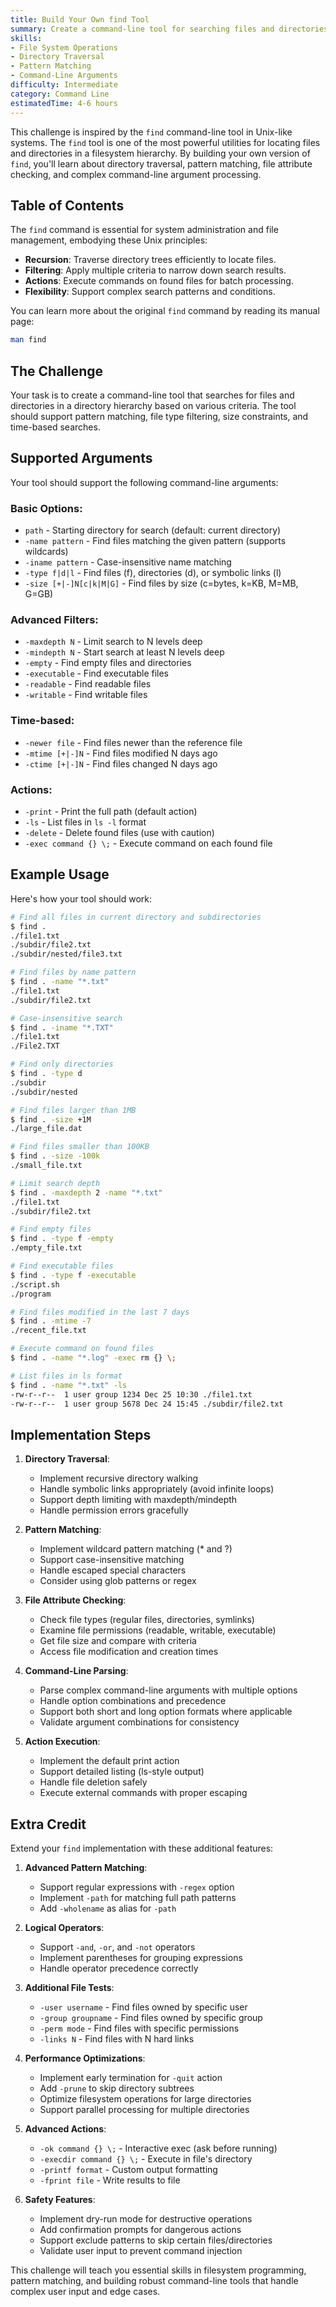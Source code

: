 ```yaml
---
title: Build Your Own find Tool
summary: Create a command-line tool for searching files and directories with pattern matching and filtering options. Learn about filesystem traversal, pattern matching, and file operations.
skills:
- File System Operations
- Directory Traversal
- Pattern Matching
- Command-Line Arguments
difficulty: Intermediate
category: Command Line
estimatedTime: 4-6 hours
---
```


This challenge is inspired by the `find` command-line tool in Unix-like systems. The `find` tool is one of the most powerful utilities for locating files and directories in a filesystem hierarchy. By building your own version of `find`, you'll learn about directory traversal, pattern matching, file attribute checking, and complex command-line argument processing.

## Table of Contents

The `find` command is essential for system administration and file management, embodying these Unix principles:

- **Recursion**: Traverse directory trees efficiently to locate files.
- **Filtering**: Apply multiple criteria to narrow down search results.
- **Actions**: Execute commands on found files for batch processing.
- **Flexibility**: Support complex search patterns and conditions.

You can learn more about the original `find` command by reading its manual page:

```bash
man find
```

## The Challenge

Your task is to create a command-line tool that searches for files and directories in a directory hierarchy based on various criteria. The tool should support pattern matching, file type filtering, size constraints, and time-based searches.

## Supported Arguments

Your tool should support the following command-line arguments:

### Basic Options:
- `path` - Starting directory for search (default: current directory)
- `-name pattern` - Find files matching the given pattern (supports wildcards)
- `-iname pattern` - Case-insensitive name matching
- `-type f|d|l` - Find files (f), directories (d), or symbolic links (l)
- `-size [+|-]N[c|k|M|G]` - Find files by size (c=bytes, k=KB, M=MB, G=GB)

### Advanced Filters:
- `-maxdepth N` - Limit search to N levels deep
- `-mindepth N` - Start search at least N levels deep
- `-empty` - Find empty files and directories
- `-executable` - Find executable files
- `-readable` - Find readable files
- `-writable` - Find writable files

### Time-based:
- `-newer file` - Find files newer than the reference file
- `-mtime [+|-]N` - Find files modified N days ago
- `-ctime [+|-]N` - Find files changed N days ago

### Actions:
- `-print` - Print the full path (default action)
- `-ls` - List files in `ls -l` format
- `-delete` - Delete found files (use with caution)
- `-exec command {} \;` - Execute command on each found file

## Example Usage

Here's how your tool should work:

```bash
# Find all files in current directory and subdirectories
$ find .
./file1.txt
./subdir/file2.txt
./subdir/nested/file3.txt

# Find files by name pattern
$ find . -name "*.txt"
./file1.txt
./subdir/file2.txt

# Case-insensitive search
$ find . -iname "*.TXT"
./file1.txt
./File2.TXT

# Find only directories
$ find . -type d
./subdir
./subdir/nested

# Find files larger than 1MB
$ find . -size +1M
./large_file.dat

# Find files smaller than 100KB
$ find . -size -100k
./small_file.txt

# Limit search depth
$ find . -maxdepth 2 -name "*.txt"
./file1.txt
./subdir/file2.txt

# Find empty files
$ find . -type f -empty
./empty_file.txt

# Find executable files
$ find . -type f -executable
./script.sh
./program

# Find files modified in the last 7 days
$ find . -mtime -7
./recent_file.txt

# Execute command on found files
$ find . -name "*.log" -exec rm {} \;

# List files in ls format
$ find . -name "*.txt" -ls
-rw-r--r--  1 user group 1234 Dec 25 10:30 ./file1.txt
-rw-r--r--  1 user group 5678 Dec 24 15:45 ./subdir/file2.txt
```

## Implementation Steps

1. **Directory Traversal**:
   - Implement recursive directory walking
   - Handle symbolic links appropriately (avoid infinite loops)
   - Support depth limiting with maxdepth/mindepth
   - Handle permission errors gracefully

2. **Pattern Matching**:
   - Implement wildcard pattern matching (* and ?)
   - Support case-insensitive matching
   - Handle escaped special characters
   - Consider using glob patterns or regex

3. **File Attribute Checking**:
   - Check file types (regular files, directories, symlinks)
   - Examine file permissions (readable, writable, executable)
   - Get file size and compare with criteria
   - Access file modification and creation times

4. **Command-Line Parsing**:
   - Parse complex command-line arguments with multiple options
   - Handle option combinations and precedence
   - Support both short and long option formats where applicable
   - Validate argument combinations for consistency

5. **Action Execution**:
   - Implement the default print action
   - Support detailed listing (ls-style output)
   - Handle file deletion safely
   - Execute external commands with proper escaping

## Extra Credit

Extend your `find` implementation with these additional features:

1. **Advanced Pattern Matching**:
   - Support regular expressions with `-regex` option
   - Implement `-path` for matching full path patterns
   - Add `-wholename` as alias for `-path`

2. **Logical Operators**:
   - Support `-and`, `-or`, and `-not` operators
   - Implement parentheses for grouping expressions
   - Handle operator precedence correctly

3. **Additional File Tests**:
   - `-user username` - Find files owned by specific user
   - `-group groupname` - Find files owned by specific group
   - `-perm mode` - Find files with specific permissions
   - `-links N` - Find files with N hard links

4. **Performance Optimizations**:
   - Implement early termination for `-quit` action
   - Add `-prune` to skip directory subtrees
   - Optimize filesystem operations for large directories
   - Support parallel processing for multiple directories

5. **Advanced Actions**:
   - `-ok command {} \;` - Interactive exec (ask before running)
   - `-execdir command {} \;` - Execute in file's directory
   - `-printf format` - Custom output formatting
   - `-fprint file` - Write results to file

6. **Safety Features**:
   - Implement dry-run mode for destructive operations
   - Add confirmation prompts for dangerous actions
   - Support exclude patterns to skip certain files/directories
   - Validate user input to prevent command injection

This challenge will teach you essential skills in filesystem programming, pattern matching, and building robust command-line tools that handle complex user input and edge cases.
